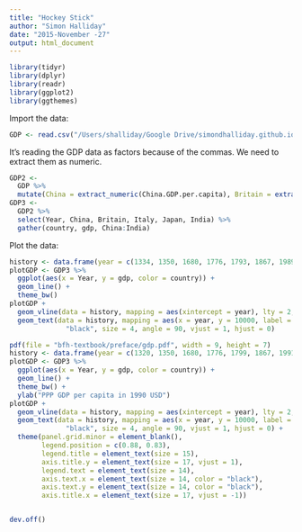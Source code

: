 ```yaml
---
title: "Hockey Stick"
author: "Simon Halliday"
date: "2015-November -27"
output: html_document
---
```



```r
library(tidyr)
library(dplyr)
library(readr)
library(ggplot2)
library(ggthemes)
```


Import the data: 
```r
GDP <- read.csv("/Users/shalliday/Google Drive/simondhalliday.github.io/bfh-textbook/preface/GDPData.csv")
```

It's reading the GDP data as factors because of the commas. We need to extract them as numeric. 

```r
GDP2 <- 
  GDP %>%
  mutate(China = extract_numeric(China.GDP.per.capita), Britain = extract_numeric(Britain.GDP.per.capita), Italy = extract_numeric(Italy.GDP.per.capita), Japan = extract_numeric(Japan.GDP.per.capita), India = extract_numeric(India.GDP.per.capita)) 
GDP3 <- 
  GDP2 %>%
  select(Year, China, Britain, Italy, Japan, India) %>% 
  gather(country, gdp, China:India)
```

Plot the data: 
```r
history <- data.frame(year = c(1334, 1350, 1680, 1776, 1793, 1867, 1989), event = c("Ibn Battuta Visits India", "Bubonic Plague Strikes Europe", "Haiti & Cuba Richer than US Colonies", "Adam Smith's Wealth of Nations Published", "India Colonized by British", "Marx publishes Capital", "End of Soviet Rule; Market Reforms in China & Russia"), country = c("India", "Italy", "Britain", "Britain", "India", "Britain", "China"))
plotGDP <- GDP3 %>% 
  ggplot(aes(x = Year, y = gdp, color = country)) +
  geom_line() + 
  theme_bw()
plotGDP + 
  geom_vline(data = history, mapping = aes(xintercept = year), lty = 2, color="gray") +
  geom_text(data = history, mapping = aes(x = year, y = 10000, label = event), color = 
              "black", size = 4, angle = 90, vjust = 1, hjust = 0)
```


```r
pdf(file = "bfh-textbook/preface/gdp.pdf", width = 9, height = 7)
history <- data.frame(year = c(1320, 1350, 1680, 1776, 1799, 1867, 1991), event = c("Ibn Battuta Visits India", "Bubonic Plague Strikes Europe", "Haiti & Cuba Richer than US Colonies", "Adam Smith's publishes 'The Wealth of Nations'", "India Colonized by British", "Karl Marx publishes 'Capital'", "End of Soviet Rule"), country = c("India", "Italy", "Britain", "Britain", "India", "Britain", "China"))
plotGDP <- GDP3 %>% 
  ggplot(aes(x = Year, y = gdp, color = country)) +
  geom_line() + 
  theme_bw() +
  ylab("PPP GDP per capita in 1990 USD")
plotGDP + 
  geom_vline(data = history, mapping = aes(xintercept = year), lty = 2, color="gray") +
  geom_text(data = history, mapping = aes(x = year, y = 10000, label = event), color = 
              "black", size = 4, angle = 90, vjust = 1, hjust = 0) + 
  theme(panel.grid.minor = element_blank(),
        legend.position = c(0.88, 0.83), 
        legend.title = element_text(size = 15), 
        axis.title.y = element_text(size = 17, vjust = 1),
        legend.text = element_text(size = 14),
        axis.text.x = element_text(size = 14, color = "black"),
        axis.text.y = element_text(size = 14, color = "black"),  
        axis.title.x = element_text(size = 17, vjust = -1))


dev.off()
```

